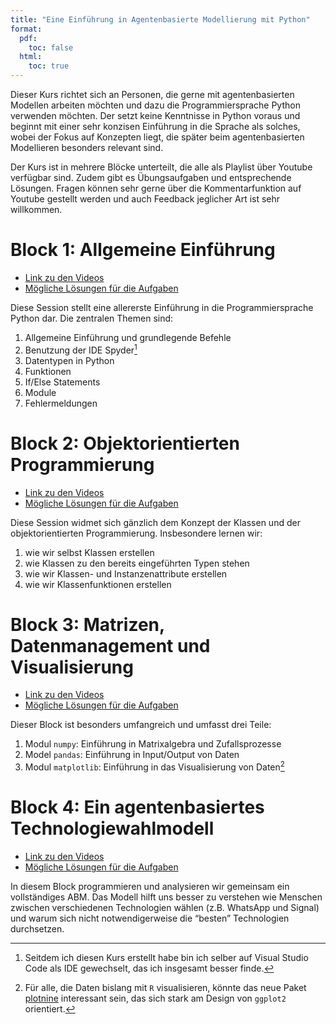```yaml
---
title: "Eine Einführung in Agentenbasierte Modellierung mit Python"
format:
  pdf:
    toc: false
  html: 
    toc: true
---
```


Dieser Kurs richtet sich an Personen, die gerne mit agentenbasierten Modellen 
arbeiten möchten und dazu die Programmiersprache Python verwenden möchten.
Der setzt keine Kenntnisse in Python voraus und beginnt mit einer sehr 
konzisen Einführung in die Sprache als solches, wobei der Fokus auf Konzepten
liegt, die später beim agentenbasierten Modellieren besonders relevant sind.

Der Kurs ist in mehrere Blöcke unterteilt, die alle als Playlist über Youtube
verfügbar sind. Zudem gibt es Übungsaufgaben und entsprechende Lösungen. Fragen
können sehr gerne über die Kommentarfunktion auf Youtube gestellt werden und 
auch Feedback jeglicher Art ist sehr willkommen.

# Block 1: Allgemeine Einführung

- [Link zu den Videos](https://www.youtube.com/playlist?list=PLZDawQMrG1RIKpugV84Wj6qEbY1jRg3Gd)
- [Mögliche Lösungen für die Aufgaben](Block-1-Loesungen.qmd)

Diese Session stellt eine allererste Einführung in die Programmiersprache Python
dar. Die zentralen Themen sind:

1) Allgemeine Einführung und grundlegende Befehle
2) Benutzung der IDE Spyder^[Seitdem ich diesen Kurs erstellt habe bin ich selber auf Visual Studio Code als IDE gewechselt, das ich insgesamt besser finde.]
3) Datentypen in Python
4) Funktionen
5) If/Else Statements
6) Module
7) Fehlermeldungen



# Block 2: Objektorientierten Programmierung

- [Link zu den Videos](https://youtube.com/playlist?list=PLZDawQMrG1RIBILnUDmQl9OskMbk0AVk9&feature=shared)
- [Mögliche Lösungen für die Aufgaben](Block-2-Loesungen.qmd)

Diese Session widmet sich gänzlich dem Konzept der Klassen und der 
objektorientierten Programmierung. Insbesondere lernen wir:

1) wie wir selbst Klassen erstellen 
2) wie Klassen zu den bereits eingeführten Typen stehen 
3) wie wir Klassen- und Instanzenattribute erstellen 
4) wie wir Klassenfunktionen erstellen 



# Block 3: Matrizen, Datenmanagement und Visualisierung

- [Link zu den Videos](https://www.youtube.com/playlist?list=PLZDawQMrG1RIUqveSeYearNBs47M8tsLz)
- [Mögliche Lösungen für die Aufgaben](Block-3-Loesungen.qmd)

Dieser Block ist besonders umfangreich und umfasst drei Teile:

1) Modul `numpy`: Einführung in Matrixalgebra und Zufallsprozesse
2) Model `pandas`: Einführung in Input/Output von Daten
3) Modul `matplotlib`: Einführung in das Visualisierung von Daten^[Für alle, die Daten bislang mit `R` visualisieren, könnte das neue Paket [plotnine](https://plotnine.org/) interessant sein, das sich stark am Design von `ggplot2` orientiert.]

# Block 4: Ein agentenbasiertes Technologiewahlmodell

- [Link zu den Videos](https://www.youtube.com/playlist?list=PLZDawQMrG1RJ4Czkc_pVtd72HPviy0iUS)
- [Mögliche Lösungen für die Aufgaben](Block-4-Loesungen.qmd)

In diesem Block programmieren und analysieren wir gemeinsam ein vollständiges ABM. Das Modell hilft uns besser zu verstehen wie Menschen zwischen verschiedenen Technologien wählen (z.B. WhatsApp und Signal) und warum sich nicht notwendigerweise die "besten" Technologien durchsetzen.




